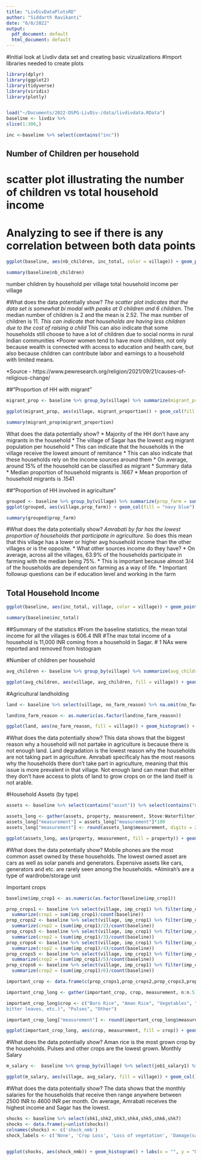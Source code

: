 ```yaml
---
title: "LivDivDataPlotsRD"
author: "Siddarth Ravikanti"
date: "6/8/2022"
output:
  pdf_document: default
  html_document: default
---
```


#Initial look at Livdiv data set and creating basic vizualizations
#Import libraries needed to create plots
```r
library(dplyr)
library(ggplot2)
library(tidyverse)
library(viridis)
library(plotly)


load("~/Documents/2022-DSPG-LivDiv-/data/livdivdata.RData")
baseline <- livdiv %>%
slice(1:306,)

```

```r
inc <-baseline %>% select(contains("inc"))
```

## Number of Children per household
# scatter plot illustrating the number of children vs total household income
# Analyzing to see if there is any correlation between both data points

```r
ggplot(baseline, aes(nb_children, inc_total, color = village)) + geom_point() + theme_classic() + labs(x = "Number of Children per household", y = "Total Household Income (INR)", title = "Children per Household vs Household Income", color = "Village") + scale_color_viridis_d()

```

```r
summary(baseline$nb_children)
```

number children by household per village
total household income per village

#What does the data potentially show?
*The scatter plot indicates that the data set is somewhat bi modal with peaks at 0 children and 6 children. 
*The median number of children is 2 and the mean is 2.52. The max number of children is 11.
*This can indicate that households are having less children due to the cost of raising a child
*This can also indicate that some households still choose to have a lot of children due to social norms in rural Indian communities
*Poorer women tend to have more children, not only because wealth is connected with access to education and health care, but also because children can contribute labor and earnings to a household with limited means.

*Source - https://www.pewresearch.org/religion/2021/09/21/causes-of-religious-change/

##"Proportion of HH with migrant"

```r

migrant_prop <- baseline %>% group_by(village) %>% summarize(migrant_proportion = mean(hh_migrant_prop))

ggplot(migrant_prop, aes(village, migrant_proportion)) + geom_col(fill = "dark red") + theme_classic() + labs(x = "", y = "Proportion", title = "Average propotion of migrants in Household") + coord_flip()
```


```r
summary(migrant_prop$migrant_proportion)
```

What does the data potentially show?
* Majority of the HH don't have any migrants in the household
* The village of Sagar has the lowest avg migrant population per household
* This can indicate that the households in the village receive the lowest amount of remitance
* This can also indicate that these households rely on the income sources around them 
* On average, around 15% of the household can be classified as migrant 
* Summary data 
* Median proportion of household migrants is .1667
* Mean proportion of household migrants is .1541

##"Proportion of HH involved in agriculture"

```r
grouped <- baseline %>% group_by(village) %>% summarize(prop_farm = sum(farm_yn)/n())
ggplot(grouped, aes(village,prop_farm)) + geom_col(fill = "navy blue") + labs(x = "", y = "Proportion", title = "Proportion of Households that cultivated crops") + coord_flip() + theme_classic()
```

```r
summary(grouped$prop_farm)
```

#What does the data potentially show?
*Amrabati by far has the lowest proportion of households that participate in agriculture. 
* So does this mean that this village has a lower or higher avg household income than the other villages or is the opposite. 
* What other sources income do they have?
* On average, across all the villages, 63.9% of the households participate in farming with the median being 75%.
* This is important because almost 3/4 of the households are dependent on farming as a way of life. 
* Important followup questions can be if education level and working in the farm 

## Total Household Income

```r
ggplot(baseline, aes(inc_total, village, color = village)) + geom_point() + labs(x = "INR", y = "" ,title = "Total income per household", color = "Village") + coord_flip() + theme(axis.text.x=element_blank(),axis.ticks.x=element_blank()) + scale_color_viridis_d()
```

```r
summary(baseline$inc_total)
```

##Summary of the statistics
#From the baseline statistics, the mean total income for all the villages is 606.4 INR
#The max total income of a household is 11,000 INR coming from a household in Sagar.
# 1 NAs were reported and removed from histogram

#Number of children per household 

```r
avg_children <- baseline %>% group_by(village) %>% summarize(avg_children = sum(nb_children)/n())

ggplot(avg_children, aes(village, avg_children, fill = village)) + geom_col() + labs(x = "", y = "Number of Children" ,title = "Number of Children per Household", fill = "Village") + theme(axis.text.x=element_blank(),axis.ticks.x=element_blank()) + scale_fill_viridis_d()
```



#Agricultural landholding 
```r
land <- baseline %>% select(village, no_farm_reason) %>% na.omit(no_farm_reason)

land$no_farm_reason <- as.numeric(as.factor(land$no_farm_reason))

ggplot(land, aes(no_farm_reason, fill = village)) + geom_histogram() + labs(x = "", y = "Count" ,title = "Reasons Household Doesn't Farm", fill = "Village") + scale_x_discrete(breaks = c(1,2,3,4,5,6), labels = c("Not Enough Land", "Not Enough Labor", "No Experience Farming", "Other Profession Pays More", "Land Degraded", "Other "), limits = 1:6) + coord_flip() + scale_fill_viridis_d()
```
#What does the data potentially show?
This data shows that the biggest reason why a household will not partake in agriculture is because there is not enough land. Land degradation is the lowest reason why the households are not taking part in agriculture. Amrabati specificaly has the most reasons why the households there don't take part in agriculture, meaning that this issue is more prevalent in that village. Not enough land can mean that either they don't have access to plots of land to grow crops on or the land itself is not arable. 

#Household Assets (by type) 
```r
assets <- baseline %>% select(contains("asset")) %>% select(contains("num"))  %>% summarize(Stove = sum(asset_stove_num)/n(), Bike = sum(asset_bike_num)/n(), Waterpump = sum(asset_waterpump_num)/n(), Solarpanel = sum(asset_solarpanel_num)/n(), Bed = sum(asset_bed_num)/n(), Fridge = sum(asset_fridge_num)/n(), Almirah = sum(asset_almirah_num)/n(), PC = sum(asset_pc_num)/n(), TV = sum(asset_tv_num)/n(), Phone = sum(asset_mobile_num)/n(), Waterfilter = sum(asset_waterfilter_num)/n())

assets_long <- gather(assets, property, measurement, Stove:Waterfilter)
assets_long["measurement"] = assets_long["measurement"]*100
assets_long["measurement"] <- round(assets_long$measurement, digits = 2)

ggplot(assets_long, aes(property, measurement, fill = property)) + geom_col() + labs(x = "", y = "Percentage" ,title = "Proportion of Households Owning Assets", fill  = "Asset") + theme(axis.text.y=element_blank(),axis.ticks.y=element_blank(), legend.position = "none") + scale_fill_viridis_d()


```
#What does the data potentially show?
Mobile phones are the most common asset owned by these households. The lowest owned asset are cars as well as solar panels and generators. Expensive assets like cars, generators and etc. are rarely seen among the households. 
*Almirah's are a type of wardrobe/storage unit

Important crops 
```r
baseline$imp_crop1 <- as.numeric(as.factor(baseline$imp_crop1))

prop_crops1 <- baseline %>% select(village, imp_crop1) %>% filter(imp_crop1 == 1) %>% 
  summarize(crop1 = sum(imp_crop1)/count(baseline))
prop_crops2 <- baseline %>% select(village, imp_crop1) %>% filter(imp_crop1 == 2)  %>% 
  summarize(crop2 = (sum(imp_crop1)/2)/count(baseline))
prop_crops3 <- baseline %>% select(village, imp_crop1) %>% filter(imp_crop1 == 3) %>% 
  summarize(crop2 = (sum(imp_crop1)/3)/count(baseline))
prop_crops4 <- baseline %>% select(village, imp_crop1) %>% filter(imp_crop1 == 4) %>% 
  summarize(crop2 = (sum(imp_crop1)/4)/count(baseline))
prop_crops5 <- baseline %>% select(village, imp_crop1) %>% filter(imp_crop1 == 5) %>% 
  summarize(crop2 = (sum(imp_crop1)/5)/count(baseline))
prop_crops6 <- baseline %>% select(village, imp_crop1) %>% filter(imp_crop1 == 6) %>% 
  summarize(crop2 = (sum(imp_crop1)/6)/count(baseline))

important_crop <- data.frame(c(prop_crops1,prop_crops2,prop_crops3,prop_crops4,prop_crops5,prop_crops6))

important_crop_long <- gather(important_crop, crop, measurement, n:n.5)

important_crop_long$crop <- c("Boro Rice", "Aman Rice", "Vegetables", "Cash Crops (eg.sunflower,
bitter leaves, etc.)", "Pulses", "Other")

important_crop_long["measurement"] <- round(important_crop_long$measurement, digits = 3)

ggplot(important_crop_long, aes(crop, measurement, fill = crop)) + geom_col() + labs(x = "", y = "Proportion" ,title = "Proportion of Different Drops Grown by Households", fill = "Crop") + theme(axis.ticks.x=element_blank(), axis.text.x = element_blank()) + scale_fill_viridis_d() + geom_text(aes(label = measurement), size = 3.5, nudge_y = .04)
```
#What does the data potentially show?
Aman rice is the most grown crop by the households. Pulses and other crops are the lowest grown.
Monthly Salary 
```r
m_salary <-  baseline %>% group_by(village) %>% select(job1_salary1) %>% summarize(avg_salary = sum(job1_salary1, na.rm = TRUE)/n())

ggplot(m_salary, aes(village, avg_salary, fill = village)) + geom_col() + labs(x = "", y = "INR" ,title = "Average Monthly Salary per Household", fill = "Village") + theme(axis.text.x=element_blank(),axis.ticks.x=element_blank()) + scale_fill_viridis_d()
```
#What does the data potentially show?
The data shows that the monthly salaries for the households that receive then range anywhere between 2500 INR to 4600 INR per month. On average, Amrabati receives the highest income and Sagar has the lowest.


```r
shocks <- baseline %>% select(shk1,shk2,shk3,shk4,shk5,shk6,shk7)
shocks <- data.frame(y=unlist(shocks))
colnames(shocks) <- c('shock_nmb')
shock_labels <- c('None', 'Crop Loss', 'Loss of vegetation', 'Damage(saline water)','Forced to move(Flooding)', 'Loss of agricultural land(river erosion)','Loss of home(river erosion/cyclone)', 'Loss of livestock', 'Loss of business/shop/etc.', 'Death/health issues', 'Other')


ggplot(shocks, aes(shock_nmb)) + geom_histogram() + labs(x = "", y = "Occurances" ,title = "Frequency") + theme(axis.text = element_text(size = 7)) + scale_x_discrete(breaks = c(0,1,2,3,4,5,6,7,8,9,10),labels = str_wrap(shock_labels, width = 25) ,limits = 0:10) + coord_flip()
```

